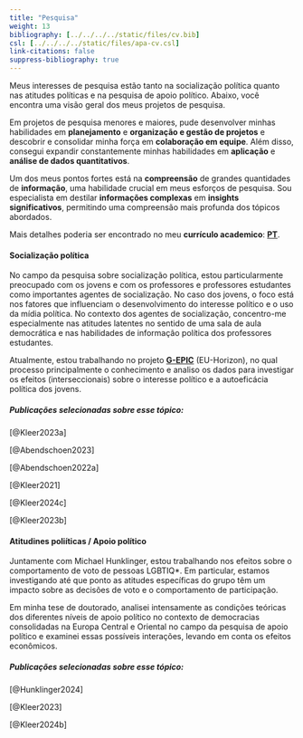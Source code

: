 ```yaml
---
title: "Pesquisa"
weight: 13
bibliography: [../../../../static/files/cv.bib]
csl: [../../../../static/files/apa-cv.csl]
link-citations: false
suppress-bibliography: true
---
```


Meus interesses de pesquisa estão tanto na socialização política quanto nas atitudes políticas e na pesquisa de apoio político. Abaixo, você encontra uma visão geral dos meus projetos de pesquisa.

Em projetos de pesquisa menores e maiores, pude desenvolver minhas habilidades em **planejamento** e **organização e gestão de projetos** e descobrir e consolidar minha força em **colaboração em equipe**. Além disso, consegui expandir constantemente minhas habilidades em **aplicação** e **análise de dados quantitativos**.

Um dos meus pontos fortes está na **compreensão** de grandes quantidades de **informação**, uma habilidade crucial em meus esforços de pesquisa. Sou especialista em destilar **informações complexas** em **insights significativos**, permitindo uma compreensão mais profunda dos tópicos abordados.

Mais detalhes poderia ser encontrado no meu **currículo academico**: [**PT**](https://bpkleer.github.io/files/kleer-cvs-pt.pdf).

#### Socialização política
No campo da pesquisa sobre socialização política, estou particularmente preocupado com os jovens e com os professores e professores estudantes como importantes agentes de socialização. No caso dos jovens, o foco está nos fatores que influenciam o desenvolvimento do interesse político e o uso da mídia política. No contexto dos agentes de socialização, concentro-me especialmente nas atitudes latentes no sentido de uma sala de aula democrática e nas habilidades de informação política dos professores estudantes.

Atualmente, estou trabalhando no projeto [**G-EPIC**](https://www.g-epic.eu) (EU-Horizon), no qual processo principalmente o conhecimento e analiso os dados para investigar os efeitos (interseccionais) sobre o interesse político e a autoeficácia política dos jovens.


##### Publicações selecionadas sobre esse tópico:
[@Kleer2023a]

[@Abendschoen2023]

[@Abendschoen2022a]

[@Kleer2021]

[@Kleer2024c]

[@Kleer2023b]


#### Atitudines poliíticas / Apoio político
Juntamente com Michael Hunklinger, estou trabalhando nos efeitos sobre o comportamento de voto de pessoas LGBTIQ\*. Em particular, estamos investigando até que ponto as atitudes específicas do grupo têm um impacto sobre as decisões de voto e o comportamento de participação. 

Em minha tese de doutorado, analisei intensamente as condições teóricas dos diferentes níveis de apoio político no contexto de democracias consolidadas na Europa Central e Oriental no campo da pesquisa de apoio político e examinei essas possíveis interações, levando em conta os efeitos econômicos.


##### Publicações selecionadas sobre esse tópico:
[@Hunklinger2024]

[@Kleer2023]

[@Kleer2024b]
